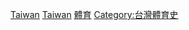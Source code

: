 [[Category:各年份亞洲體育|Taiwan]]
[[Category:各年份各國體育|Taiwan]]
[[Category:各年台灣|體育]]
[[Category:台灣體育史|Category:台灣體育史]]